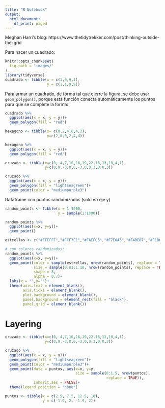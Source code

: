 ```yaml
---
title: "R Notebook"
output:
  html_document:
    df_print: paged
---
```


Meghan Harri's blog: https://www.thetidytrekker.com/post/thinking-outside-the-grid

Para hacer un cuadrado:

```r
knitr::opts_chunk$set(
  fig.path = "images/"
)
library(tidyverse)
cuadrado <- tibble(x = c(1,9,9,1),
                   y = c(1,1,9,9))
```

Para armar un cuadrado, de forma tal que cierre la figura, se debe usar `geom_polygon()`, porque esta función conecta automáticamente los puntos para que se complete la forma:

```r
cuadrado %>% 
  ggplot(aes(x = x, y = y))+
  geom_polygon(fill = "red")
```

```r
hexagono <- tibble(x= c(0,2,4,6,4,2),
                   y=c(2,0,0,2,4,4))

hexagono %>% 
  ggplot(aes(x = x, y = y))+
  geom_polygon(fill = "red")

cruzado <- tibble(x=c(0, 4,7,10,16,19,22,16,13,10,4,1),
                  y=c(0,0,-3,0,0,-3,0,0,3,0,0,3))

cruzado %>% 
  ggplot(aes(x = x, y = y))+
  geom_polygon(fill = "lightseagreen")+
  geom_point(color = "mediumpurple3")
```

Dataframe con puntos randomizados (solo en eje y)
```r
random_points <- tibble(x = 1:1000,
                        y = sample(1:1000))

random_points %>% 
  ggplot(aes(x=x, y=y))+
  geom_point()

estrellas <- c("#FFFFFF","#FCF7E1","#FAEFC3","#F7E6A5","#F4DE87","#F1D669","#EFCE4B","#ECC52D","#E9BD0F")

# con colores randomizados:
random_points %>% 
  ggplot(aes(x=x, y=y))+
  geom_point(color = sample(estrellas, nrow(random_points), replace = TRUE), 
             size = sample(0.01:1.10, nrow(random_points), replace = TRUE),
             shape = 8,
             alpha = 0.7)+
  labs(x = "",y="")+
  theme(axis.text = element_blank(),
        axis.ticks = element_blank(),
        plot.background = element_blank(),
        panel.background = element_rect(fill = "black"),
        panel.grid = element_blank())
```

# Layering

```r
cruzado <- tibble(x=c(0, 4,7,10,16,19,22,16,13,10,4,1),
                  y=c(0,0,-3,0,0,-3,0,0,3,0,0,3))

cruzado %>% 
  ggplot(aes(x = x, y = y))+
  geom_polygon(fill = "lightseagreen")+
  geom_point(color = "mediumpurple3")+
  geom_point(data = puntos, aes(x=x, y=y, 
                                size = sample(0:1.5, nrow(puntos),
                                              replace = TRUE)), 
             inherit.aes = FALSE)+
  theme(legend.position = "none")

puntos <- tibble(x = c(2.5, 7.5, 12.5, 18),
                 y = c(-1.9, 2, -1.9, 2))
```

